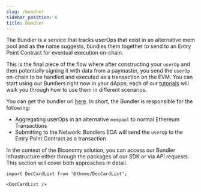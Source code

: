 ```yaml
---
slug: /bundler
sidebar_position: 6
title: Bundler
---
```


The Bundler is a service that tracks userOps that exist in an alternative mem pool and as the name suggests, bundles them together to send to an Entry Point Contract for eventual execution on-chain.

This is the final piece of the flow where after constructing your `userOp` and then potentially signing it with data from a paymaster, you send the `userOp` on-chain to be handled and executed as a transaction on the EVM. 
You can start using our Bundlers right now in your dApps; each of our [tutorials](/tutorials) will walk you through how to use them in different scenarios.

You can get the bundler url [here](/dashboard#bundler-url). In short, the Bundler is responsible for the following:

- Aggregating userOps in an alternative `mempool` to normal Ethereum Transactions
- Submitting to the Network: Bundlers EOA will send the `userOp` to the Entry Point Contract as a transaction

In the context of the Biconomy solution, you can access our Bundler infrastructure either through the packages of our SDK or via API requests. This section will cover both approaches in detail.

```mdx-code-block
import DocCardList from '@theme/DocCardList';

<DocCardList />
```